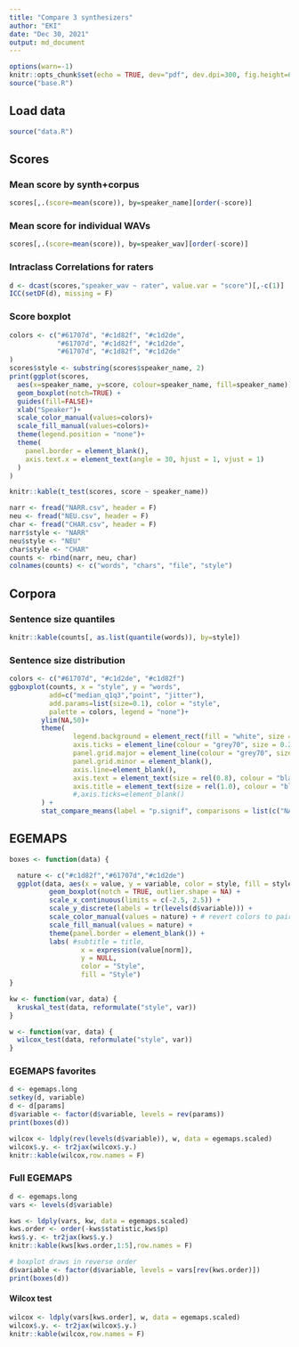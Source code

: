 ```yaml
---
title: "Compare 3 synthesizers"
author: "EKI"
date: "Dec 30, 2021"
output: md_document
---
```


```r
options(warn=-1)
knitr::opts_chunk$set(echo = TRUE, dev="pdf", dev.dpi=300, fig.height=6, fig.width=6, cache=FALSE)
source("base.R")

```
## Load data
```r
source("data.R")
```
## Scores
### Mean score by synth+corpus
```r
scores[,.(score=mean(score)), by=speaker_name][order(-score)]
```
### Mean score for individual WAVs
```r
scores[,.(score=mean(score)), by=speaker_wav][order(-score)]
```

### Intraclass Correlations for raters

```r
d <- dcast(scores,"speaker_wav ~ rater", value.var = "score")[,-c(1)]
ICC(setDF(d), missing = F)
```

### Score boxplot
```r
colors <- c("#61707d", "#c1d82f", "#c1d2de",
            "#61707d", "#c1d82f", "#c1d2de",
            "#61707d", "#c1d82f", "#c1d2de"
)
scores$style <- substring(scores$speaker_name, 2)
print(ggplot(scores,
  aes(x=speaker_name, y=score, colour=speaker_name, fill=speaker_name)) +
  geom_boxplot(notch=TRUE) +
  guides(fill=FALSE)+
  xlab("Speaker")+
  scale_color_manual(values=colors)+
  scale_fill_manual(values=colors)+
  theme(legend.position = "none")+
  theme(
    panel.border = element_blank(),
    axis.text.x = element_text(angle = 30, hjust = 1, vjust = 1)
  )
)
```



```r
knitr::kable(t_test(scores, score ~ speaker_name))

```
```r
narr <- fread("NARR.csv", header = F)
neu <- fread("NEU.csv", header = F)
char <- fread("CHAR.csv", header = F)
narr$style <- "NARR"
neu$style <- "NEU"
char$style <- "CHAR"
counts <- rbind(narr, neu, char)
colnames(counts) <- c("words", "chars", "file", "style")
```
## Corpora
### Sentence size quantiles
```r
knitr::kable(counts[, as.list(quantile(words)), by=style])
```
### Sentence size distribution
```r
colors <- c("#61707d", "#c1d2de", "#c1d82f")
ggboxplot(counts, x = "style", y = "words",
          add=c("median_q1q3","point", "jitter"),
          add.params=list(size=0.1), color = "style",
          palette = colors, legend = "none")+
        ylim(NA,50)+
        theme(
                legend.background = element_rect(fill = "white", size = 4, colour = "white"),
                axis.ticks = element_line(colour = "grey70", size = 0.2),
                panel.grid.major = element_line(colour = "grey70", size = 0.2),
                panel.grid.minor = element_blank(),
                axis.line=element_blank(),
                axis.text = element_text(size = rel(0.8), colour = "black"),
                axis.title = element_text(size = rel(1.0), colour = "black")
                #,axis.ticks=element_blank()
        ) +
        stat_compare_means(label = "p.signif", comparisons = list(c("NARR","NEU"), c("NARR", "CHAR"), c("NEU", "CHAR")), label.y=c(34,42,38))

```

## EGEMAPS
```r
boxes <- function(data) {

  nature <- c("#c1d82f","#61707d","#c1d2de")
  ggplot(data, aes(x = value, y = variable, color = style, fill = style)) +
          geom_boxplot(notch = TRUE, outlier.shape = NA) +
          scale_x_continuous(limits = c(-2.5, 2.5)) +
          scale_y_discrete(labels = tr(levels(d$variable))) +
          scale_color_manual(values = nature) + # revert colors to pair calm and likable
          scale_fill_manual(values = nature) +
          theme(panel.border = element_blank()) +
          labs( #subtitle = title,
                  x = expression(value[norm]),
                  y = NULL,
                  color = "Style",
                  fill = "Style")
}

kw <- function(var, data) {
  kruskal_test(data, reformulate("style", var))
}

w <- function(var, data) {
  wilcox_test(data, reformulate("style", var))
}
```
### EGEMAPS favorites
```r
d <- egemaps.long
setkey(d, variable)
d <- d[params]
d$variable <- factor(d$variable, levels = rev(params))
print(boxes(d))
```

```r
wilcox <- ldply(rev(levels(d$variable)), w, data = egemaps.scaled)
wilcox$.y. <- tr2jax(wilcox$.y.)
knitr::kable(wilcox,row.names = F)
```
### Full EGEMAPS
```r

d <- egemaps.long
vars <- levels(d$variable)

kws <- ldply(vars, kw, data = egemaps.scaled)
kws.order <- order(-kws$statistic,kws$p)
kws$.y. <- tr2jax(kws$.y.)
knitr::kable(kws[kws.order,1:5],row.names = F)

# boxplot draws in reverse order
d$variable <- factor(d$variable, levels = vars[rev(kws.order)])
print(boxes(d))
```

#### Wilcox test
```r
wilcox <- ldply(vars[kws.order], w, data = egemaps.scaled)
wilcox$.y. <- tr2jax(wilcox$.y.)
knitr::kable(wilcox,row.names = F)
```
